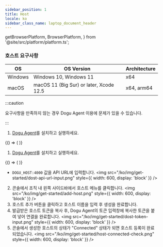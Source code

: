 ```yaml
---
sidebar_position: 1
title: Host
locale: ko
sidebar_class_name: laptop_document_header
---
```


  getBrowserPlatform,
  BrowserPlatform,
} from '@site/src/platform/platform.ts';

### 호스트 요구사항

| OS      | OS Version                              | Architecture |
| ------- | --------------------------------------- | ------------ |
| Windows | Windows 10, Windows 11                  | x64          |
| macOS   | macOS 11 (Big Sur) or later, Xcode 12.5 | x64, arm64   |

:::caution

요구사항을 만족하지 않는 경우 Dogu Agent 이용에 문제가 있을 수 있습니다.

:::

<Tabs groupId="service" defaultValue="cloud" queryString>
<TabItem value="cloud" label="Cloud" default>

1. [Dogu Agent](/device-farm/host)를 설치하고 실행하세요.

<BrowserOnly>
{() => (
<Tabs groupId="service" defaultValue={getBrowserPlatform('macos')} queryString>
<TabItem value="windows" label="Windows" default>

<DoguAgentInstallationWindowsCloud />

</TabItem>
<TabItem value="macos" label="macOS" default>

<DoguAgentInstallationMacOSCloud />

</TabItem>
</Tabs>
)}
</BrowserOnly>

</TabItem>

<TabItem value="self-hosted" label="Self-Hosted" default>

1. [Dogu Agent](/device-farm/host)를 설치하고 실행하세요.

<BrowserOnly>
{() => (
<Tabs groupId="service" defaultValue={getBrowserPlatform('macos')} queryString>
<TabItem value="windows" label="Windows" default>

<DoguAgentInstallationWindowsSelfHosted />

</TabItem>
<TabItem value="macos" label="macOS" default>

<DoguAgentInstallationMacOSSelfHosted />

</TabItem>
</Tabs>
)}
</BrowserOnly>

- `DOGU_HOST:4000` 값을 API URL에 입력합니다.
  <img
    src="/ko/img/get-started/dost-api-url-input.png"
    style={{ width: 600, display: 'block' }}
  />

</TabItem>
</Tabs>

2. 콘솔에서 조직 내 왼쪽 사이드바에서 호스트 메뉴를 클릭합니다.
   <img
     src="/ko/img/get-started/add-host.png"
     style={{ width: 600, display: 'block' }}
   />
3. 호스트 추가 버튼을 클릭하고 호스트 이름을 입력 후 생성을 완료합니다.
4. 발급받은 호스트 토큰을 복사 후, Dogu Agent의 토큰 입력창에 복사한 토큰을 붙여 넣어 연결을 완료합니다.
   <img
     src="/ko/img/get-started/dost-token-input.png"
     style={{ width: 600, display: 'block' }}
   />
5. 콘솔에서 생성한 호스트의 상태가 "Connected" 상태가 되면 호스트 등록이 완료되었습니다.
   <img
     src="/ko/img/get-started/host-connected-check.png"
     style={{ width: 600, display: 'block' }}
   />

